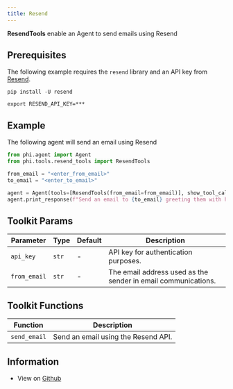 ```yaml
---
title: Resend
---
```


**ResendTools** enable an Agent to send emails using Resend

## Prerequisites

The following example requires the `resend` library and an API key from [Resend](https://resend.com/).

```shell
pip install -U resend
```

```shell
export RESEND_API_KEY=***
```

## Example

The following agent will send an email using Resend

```python cookbook/tools/resend_tools.py
from phi.agent import Agent
from phi.tools.resend_tools import ResendTools

from_email = "<enter_from_email>"
to_email = "<enter_to_email>"

agent = Agent(tools=[ResendTools(from_email=from_email)], show_tool_calls=True)
agent.print_response(f"Send an email to {to_email} greeting them with hello world")
```

## Toolkit Params

| Parameter | Type | Default | Description |
| --------- | ---- | ------- | ----------- |
| `api_key` | `str` | - | API key for authentication purposes. |
| `from_email` | `str` | - | The email address used as the sender in email communications. |

## Toolkit Functions

| Function | Description |
| -------- | ----------- |
| `send_email` | Send an email using the Resend API. |

## Information

- View on [Github](https://github.com/phidatahq/phidata/blob/main/phi/tools/resend_tools.py)

